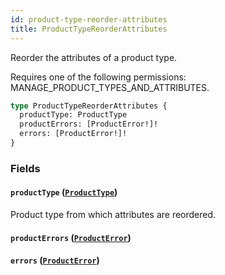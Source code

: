 ```yaml
---
id: product-type-reorder-attributes
title: ProductTypeReorderAttributes
---
```


Reorder the attributes of a product type.

Requires one of the following permissions: MANAGE_PRODUCT_TYPES_AND_ATTRIBUTES.

```graphql
type ProductTypeReorderAttributes {
  productType: ProductType
  productErrors: [ProductError!]!
  errors: [ProductError!]!
}
```

### Fields

#### `productType` ([`ProductType`](../../../developer/api-reference/objects/product-type))

Product type from which attributes are reordered.

#### `productErrors` ([`ProductError`](../../../developer/api-reference/objects/product-error))

#### `errors` ([`ProductError`](../../../developer/api-reference/objects/product-error))
